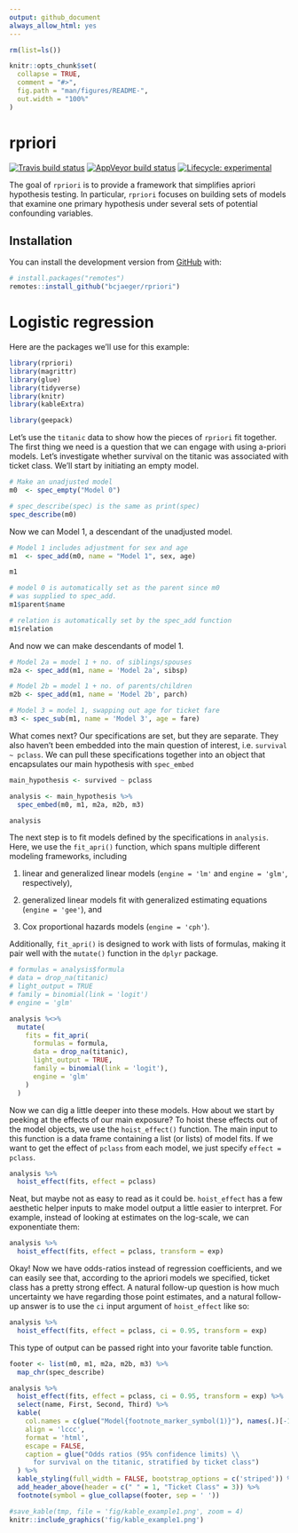 ```yaml
---
output: github_document
always_allow_html: yes
---
```


<!-- README.md is generated from README.Rmd. Please edit that file -->

```r

rm(list=ls())

knitr::opts_chunk$set(
  collapse = TRUE,
  comment = "#>",
  fig.path = "man/figures/README-",
  out.width = "100%"
)
```

# rpriori

<!-- badges: start -->
[![Travis build status](https://travis-ci.org/njtierney/rpriori.svg?branch=master)](https://travis-ci.org/njtierney/rpriori)
[![AppVeyor build status](https://ci.appveyor.com/api/projects/status/github/njtierney/rpriori?branch=master&svg=true)](https://ci.appveyor.com/project/njtierney/rpriori)
[![Lifecycle: experimental](https://img.shields.io/badge/lifecycle-experimental-orange.svg)](https://www.tidyverse.org/lifecycle/#experimental)
<!-- badges: end -->

The goal of `rpriori` is to provide a framework that simplifies apriori hypothesis testing. In particular, `rpriori` focuses on building sets of models that examine one primary hypothesis under several sets of potential confounding variables. 

## Installation

You can install the development version from [GitHub](https://github.com/) with:

``` r
# install.packages("remotes")
remotes::install_github("bcjaeger/rpriori")
```
# Logistic regression 

Here are the packages we'll use for this example:

```r

library(rpriori)
library(magrittr)
library(glue)
library(tidyverse)
library(knitr)
library(kableExtra)

library(geepack)

```


Let's use the `titanic` data to show how the pieces of `rpriori` fit together. The first thing we need is a question that we can engage with using a-priori models. Let's investigate whether survival on the titanic was associated with ticket class. We'll start by initiating an empty model.

```r

# Make an unadjusted model
m0  <- spec_empty("Model 0")

# spec_describe(spec) is the same as print(spec)
spec_describe(m0)

```

Now we can Model 1, a descendant of the unadjusted model.

```r

# Model 1 includes adjustment for sex and age
m1  <- spec_add(m0, name = "Model 1", sex, age)

m1

# model 0 is automatically set as the parent since m0
# was supplied to spec_add.
m1$parent$name

# relation is automatically set by the spec_add function
m1$relation

```

And now we can make descendants of model 1.

```r

# Model 2a = model 1 + no. of siblings/spouses
m2a <- spec_add(m1, name = 'Model 2a', sibsp)

# Model 2b = model 1 + no. of parents/children
m2b <- spec_add(m1, name = 'Model 2b', parch)

# Model 3 = model 1, swapping out age for ticket fare
m3 <- spec_sub(m1, name = 'Model 3', age = fare)

```

What comes next? Our specifications are set, but they are separate. They also haven't been embedded into the main question of interest, i.e. `survival ~ pclass`. We can pull these specifications together into an object that encapsulates our main hypothesis with `spec_embed` 

```r

main_hypothesis <- survived ~ pclass

analysis <- main_hypothesis %>% 
  spec_embed(m0, m1, m2a, m2b, m3)

analysis

```

The next step is to fit models defined by the specifications in `analysis`. Here, we use the `fit_apri()` function, which spans multiple different modeling frameworks, including 

1. linear and generalized linear models (`engine = 'lm'` and `engine = 'glm'`, respectively), 

2. generalized linear models fit with generalized estimating equations (`engine = 'gee'`), and 

3. Cox proportional hazards models (`engine = 'cph'`). 

Additionally, `fit_apri()` is designed to work with lists of formulas, making it pair well with the `mutate()` function in the `dplyr` package.

```r


# formulas = analysis$formula
# data = drop_na(titanic)
# light_output = TRUE
# family = binomial(link = 'logit')
# engine = 'glm'

analysis %<>%
  mutate(
    fits = fit_apri(
      formulas = formula,
      data = drop_na(titanic),
      light_output = TRUE,
      family = binomial(link = 'logit'),
      engine = 'glm'
    )
  )


```

Now we can dig a little deeper into these models. How about we start by peeking at the effects of our main exposure? To hoist these effects out of the model objects, we use the `hoist_effect()` function. The main input to this function is a data frame containing a list (or lists) of model fits. If we want to get the effect of `pclass` from each model, we just specify `effect = pclass`. 

```r

analysis %>% 
  hoist_effect(fits, effect = pclass)

```

Neat, but maybe not as easy to read as it could be. `hoist_effect` has a few aesthetic helper inputs to make model output a little easier to interpret. For example, instead of looking at estimates on the log-scale, we can exponentiate them:

```r

analysis %>% 
  hoist_effect(fits, effect = pclass, transform = exp)

```

Okay! Now we have odds-ratios instead of regression coefficients, and we can easily see that, according to the apriori models we specified, ticket class has a pretty strong effect. A natural follow-up question is how much uncertainty we have regarding those point estimates, and a natural follow-up answer is to use the `ci` input argument of `hoist_effect` like so:

```r

analysis %>% 
  hoist_effect(fits, effect = pclass, ci = 0.95, transform = exp)


```

This type of output can be passed right into your favorite table function.

```r

footer <- list(m0, m1, m2a, m2b, m3) %>% 
  map_chr(spec_describe)

analysis %>% 
  hoist_effect(fits, effect = pclass, ci = 0.95, transform = exp) %>% 
  select(name, First, Second, Third) %>% 
  kable(
    col.names = c(glue("Model{footnote_marker_symbol(1)}"), names(.)[-1]), 
    align = 'lccc', 
    format = 'html',
    escape = FALSE,
    caption = glue("Odds ratios (95% confidence limits) \\
      for survival on the titanic, stratified by ticket class")
  ) %>% 
  kable_styling(full_width = FALSE, bootstrap_options = c('striped')) %>% 
  add_header_above(header = c(" " = 1, "Ticket Class" = 3)) %>% 
  footnote(symbol = glue_collapse(footer, sep = ' '))

```


```r

#save_kable(tmp, file = 'fig/kable_example1.png', zoom = 4)
knitr::include_graphics('fig/kable_example1.png')

```

